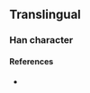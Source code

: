 {{character info/new}}
==Translingual==

===Han character===
{{Han char|rn=9|rad=人|as=17|sn=19|four=|canj=OOMB|ids=⿰亻龠}}

====References====
* {{Han ref|kx=0119.231|dkj=|dj=|hdz=|uh=34A2|ud=13474|bh=|bd=}}
